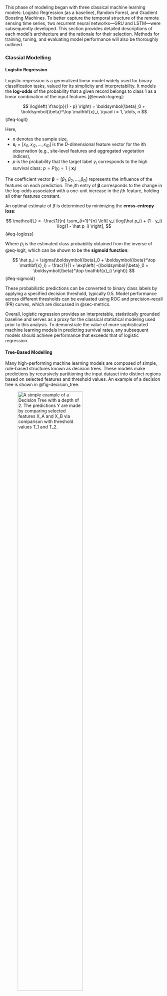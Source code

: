
This phase of modeling began with three classical machine learning models:
Logistic Regression (as a baseline), Random Forest, and Gradient Boosting Machines. 
To better capture the temporal structure of the remote sensing time series, 
two recurrent neural networks—GRU and LSTM—were subsequently developed. 
This section provides detailed descriptions of each model's architecture and the rationale for their selection.
Methods for training, tuning, and evaluating model performance will also be thoroughly outlined.

### Classial Modelling

#### Logistic Regression

Logistic regression is a generalized linear model widely used for binary classification tasks, 
valued for its simplicity and interpretability. 
It models the **log-odds** of the probability that a given record belongs to class 1 
as a linear combination of the input features [@enwiki:logreg]:
 
$$
\log\left( \frac{p}{1 - p} \right) = \boldsymbol{\beta}_0 + \boldsymbol{\beta}^\top \mathbf{x}_i,
\quad i = 1, \dots, n
$$ {#eq-logit}

Here, 

- $n$ denotes the sample size,  
- $\mathbf{x}_i = [x_{i1}, x_{i2}, \dots, x_{iD}]$ is the $D$-dimensional feature vector for the $i$th observation (e.g., site-level features and aggregated vegetation indices),  
- $p$ is the probability that the target label $y_i$ corresponds to the high survival class: $p = P(y_i = 1 \mid \mathbf{x}_i)$

The coefficient vector $\boldsymbol{\beta} = [\beta_1, \beta_2, \dots, \beta_D]$ 
represents the influence of the features on each prediction. 
The $j$th entry of $\boldsymbol{\beta}$ corresponds to the change in the log-odds associated with a one-unit increase in the $j$th feature, 
holding all other features constant.

An optimal estimate of $\beta$ is determined by minimizing the **cross-entropy loss**:

$$
\mathcal{L} = -\frac{1}{n} \sum_{i=1}^{n} \left[ y_i \log(\hat p_i) + (1 - y_i) \log(1 - \hat p_i) \right],
$$ {#eq-logloss}

Where $\hat p_i$ is the estimated class probability obtained from the inverse of @eq-logit, which can be shown to be the **sigmoid function**:

$$
\hat p_i = \sigma(\boldsymbol{\beta}_0 + \boldsymbol{\beta}^\top \mathbf{x}_i) = \frac{1}{1 + \exp\left( -(\boldsymbol{\beta}_0 + \boldsymbol{\beta}^\top \mathbf{x}_i) \right)}
$$ {#eq-sigmoid}

These probabilistic predictions can be converted to binary class labels by applying a specified decision threshold, typically 0.5.
Model performance across different thresholds can be evaluated using ROC and precision–recall (PR) curves, which are discussed in @sec-metrics.

Overall, logistic regression provides an interpretable, statistically grounded baseline and serves as a proxy for the classical statistical modeling used prior to this analysis.
To demonstrate the value of more sophisticated machine learning models in predicting survival rates, any subsequent models should achieve performance that exceeds that of logistic regression.

#### Tree-Based Modelling

Many high-performing machine learning models are composed of simple, rule-based structures known as decision trees.
These models make predictions by recursively partitioning the input dataset into distinct regions based on selected features and threshold values.
An example of a decision tree is shown in @fig-decision_tree.

![A simple example of a Decision Tree with a depth of 2. 
The predictions $Y$ are made by comparing selected features $X_A$ and $X_B$ via comparison with threshold values $T_1$ and $T_2$.](../../img/decision_tree.png){#fig-decision_tree width=70%}

Each internal node in the tree represents a decision based on a specific feature and a corresponding threshold,
and each leaf node corresponds to a unique subset of the data, defined by the path of decision rules leading to it.
Feature-threshold pairs are selected using a greedy algorithm: starting from the root node, the tree is grown iteratively by choosing the split that most effectively reduces the value of a given loss function.
The cross-entropy loss defined in @eq-logloss is commonly used for binary classification tasks; however, Gini impurity is another frequently used criterion [@scikit-learn].
Tree construction halts either when a leaf node contains only one class (resulting in zero loss for that subset) or when a predefined stopping criterion, such as the maximum depth, is met.
See @sec-tree_hparams for guidance on selecting an appropriate maximum tree depth; choosing a higher max depth generally leads to a greater number of decisons and an overall more complex model.

#### Random Forest Classifier
The Random Forest model is an aggregate model composed of many decision trees,
each trained on a bootstrapped subset of the training data and a randomly selected subset of the features.
Typically, the maximum allowable depth for each tree in a Random Forest is quite high, resulting in individual trees that are often overfitted and exhibit high variance.
However, this high variance is mitigated through aggregation: by combining the predictions of many diverse trees, the overall model can generalize effectively to unseen data.
For binary classification tasks, the final prediction is determined by majority vote among the individual trees.

Although training Random Forests can be computationally intensive, each tree is trained independently, enabling efficient parallelization and scalability.
Previous studies from @bergmuller2022predicting, have demonstrated that Random Forests perform well when using vegetation indices to predict canopy tree mortality.
Becuase of this, this model was selected as a candidate for the present analysis.

#### Gradient Boosting Classifier
* Opposite logic of RF: each tree is low-depth, underfit
* First model F0(x) fit over entire dataset, predicts constant minimum of log-odds
* Next model F1(x) uses gradient of loss WRT previous prediction as features
* new prediction is F0(x) + learning_rate * F1(x)
* repeat until max number of estimators is reached: final prediction = F0(x) + learning_rate * sum(Fi(x))
* XGBoost implementation provides faster training, leaf weights as parameters for regularization (see @sec-regularization)

### Training Classical Models

#### Tree Hyperparameters {#sec-tree_hparams}
* Control number of estimators and tree depth for model complexity
* Random Forest: number of features per tree (usually square root of total)
* Gradient Boosting: Learning rate, smaller = less contribution per tree and less overfitting

#### L1, L2, ElasticNet Regularization
* penalize loss by parameter magnitude for logistic regression 
* Logistic Regression: parameters are $\beta$
* Gradient Boosting: weights calculated at each leaf in each treeusing higher order derivatives of loss, see paper
* Larger parameter value = smaller weights, less overfitting

#### Cross-Validation
* Grid Search vs Random Search over hyperparameters
* Split data into folds, use one as simulated test fold
* Split by site to avoid leakage between folds
* Choose model with best predefined score, F1 in our case (see metrics section)
* CV feasible for NN training, use holdout validation set instead

### Sequential Deep Learning Models
* Classical models do not naturally handle sequential data 
* Literature indicates changes in VIs across time are vital to predicting survival rates
* Problem: require large and diverse datasets.

#### Recursive Neural Network (RNN)
* Inputs passed sequentially to model
* Each input updates a hidden state via a linear combination: h_t = (W_{xh} * X_t + W_{hh} * h_{t-1})
* Hidden state represents memory data across time
* Vanilla RNNs suffer from vanishing/exploding gradients (see section @sec-backpropagation)

#### Long-term Short Term Memory (LSTM)
* Uses keep and forget gates to capture long term memory more effectively 
* Show equation for updating hidden state with image of cell

#### Gated Recurrent Unit (GRU)
* Simplified form of LSTM, one combined gate for forget and keep
* Show equation for updating hidden state with image of cell

#### Bidirectional RNNs
* Add concatenated backward layer for encoding time in both directions

#### Fully Connected Neural Network (FCNN)
* Linear transformation of input
* Activation functions: control output scales and add nonlinearity (show ReLU function and justify use)

#### Final Model architecture
* time series into GRU or LSTM
* concatenate with site features and pass to FCNN
* FCNN output goes to sigmoid function * 100 to predict survival rate
* Dropout Rate before prediction, show paper for evidence of improvement
* hidden layers size, size of hidden state, all hyperparameters

### Training Deep Learning Models
* Loss Function: MSE 
* Compute gradient of loss WRT to each parameter in model
* Show equation for FCCN params
* show time dependence for sequential parts
* Show gradient descent equation for updating parameters
* Mini-batch: Compute gradients on subsets of data per update step to reduce computational load
* Repeat over succcessive epochs (epoch = 1 run through of data)

### Error Metrics

#### Precision, Recall, $F_{\beta}$ Score
* definition of each
* justification of F1 over other Fbeta and direct accuracy

#### ROC and PR Curves
* define TPR, FPR, and curves
* AUROC, AUC to measure model performance
* reference curves in results

